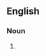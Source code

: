 {{also|déterminations}}

==English==

===Noun===
{{head|en|noun form}}

# {{plural of|en|determination}}